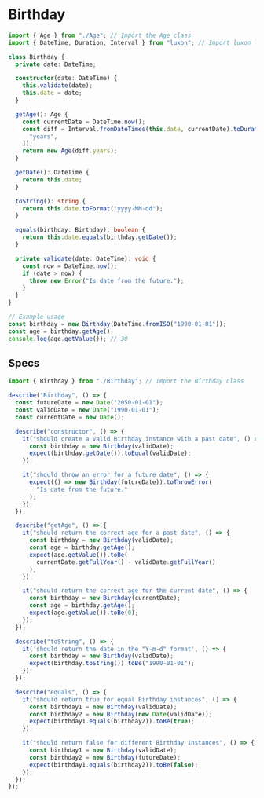 # Birthday

```ts copy
import { Age } from "./Age"; // Import the Age class
import { DateTime, Duration, Interval } from "luxon"; // Import luxon library for date manipulation

class Birthday {
  private date: DateTime;

  constructor(date: DateTime) {
    this.validate(date);
    this.date = date;
  }

  getAge(): Age {
    const currentDate = DateTime.now();
    const diff = Interval.fromDateTimes(this.date, currentDate).toDuration([
      "years",
    ]);
    return new Age(diff.years);
  }

  getDate(): DateTime {
    return this.date;
  }

  toString(): string {
    return this.date.toFormat("yyyy-MM-dd");
  }

  equals(birthday: Birthday): boolean {
    return this.date.equals(birthday.getDate());
  }

  private validate(date: DateTime): void {
    const now = DateTime.now();
    if (date > now) {
      throw new Error("Is date from the future.");
    }
  }
}

// Example usage
const birthday = new Birthday(DateTime.fromISO("1990-01-01"));
const age = birthday.getAge();
console.log(age.getValue()); // 30
```

## Specs

```ts copy
import { Birthday } from "./Birthday"; // Import the Birthday class

describe("Birthday", () => {
  const futureDate = new Date("2050-01-01");
  const validDate = new Date("1990-01-01");
  const currentDate = new Date();

  describe("constructor", () => {
    it("should create a valid Birthday instance with a past date", () => {
      const birthday = new Birthday(validDate);
      expect(birthday.getDate()).toEqual(validDate);
    });

    it("should throw an error for a future date", () => {
      expect(() => new Birthday(futureDate)).toThrowError(
        "Is date from the future."
      );
    });
  });

  describe("getAge", () => {
    it("should return the correct age for a past date", () => {
      const birthday = new Birthday(validDate);
      const age = birthday.getAge();
      expect(age.getValue()).toBe(
        currentDate.getFullYear() - validDate.getFullYear()
      );
    });

    it("should return the correct age for the current date", () => {
      const birthday = new Birthday(currentDate);
      const age = birthday.getAge();
      expect(age.getValue()).toBe(0);
    });
  });

  describe("toString", () => {
    it('should return the date in the "Y-m-d" format', () => {
      const birthday = new Birthday(validDate);
      expect(birthday.toString()).toBe("1990-01-01");
    });
  });

  describe("equals", () => {
    it("should return true for equal Birthday instances", () => {
      const birthday1 = new Birthday(validDate);
      const birthday2 = new Birthday(new Date(validDate));
      expect(birthday1.equals(birthday2)).toBe(true);
    });

    it("should return false for different Birthday instances", () => {
      const birthday1 = new Birthday(validDate);
      const birthday2 = new Birthday(futureDate);
      expect(birthday1.equals(birthday2)).toBe(false);
    });
  });
});
```
